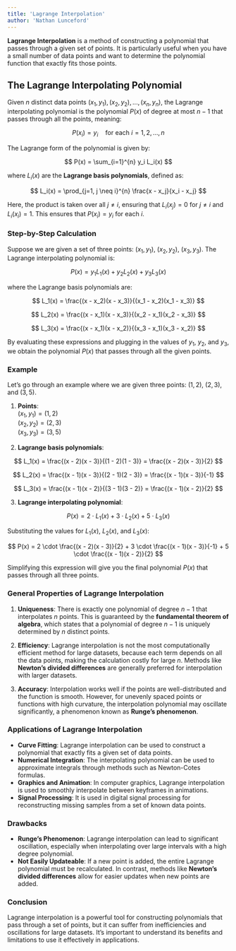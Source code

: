 ```yaml
---
title: 'Lagrange Interpolation'
author: 'Nathan Lunceford'
---
```


**Lagrange Interpolation** is a method of constructing a polynomial that passes through a given set of points. It is particularly useful when you have a small number of data points and want to determine the polynomial function that exactly fits those points.

## The Lagrange Interpolating Polynomial

Given $n$ distinct data points $(x_1, y_1), (x_2, y_2), ..., (x_n, y_n)$, the Lagrange interpolating polynomial is the polynomial $P(x)$ of degree at most $n-1$ that passes through all the points, meaning:

$$
P(x_i) = y_i \quad \text{for each} \ i = 1, 2, ..., n
$$

The Lagrange form of the polynomial is given by:

$$
P(x) = \sum_{i=1}^{n} y_i L_i(x)
$$

where $L_i(x)$ are the **Lagrange basis polynomials**, defined as:

$$
L_i(x) = \prod_{j=1, j \neq i}^{n} \frac{x - x_j}{x_i - x_j}
$$

Here, the product is taken over all $j \neq i$, ensuring that $L_i(x_j) = 0$ for $j \neq i$ and $L_i(x_i) = 1$. This ensures that $P(x_i) = y_i$ for each $i$.

### Step-by-Step Calculation

Suppose we are given a set of three points: $(x_1, y_1)$, $(x_2, y_2)$, $(x_3, y_3)$. The Lagrange interpolating polynomial is:

$$
P(x) = y_1 L_1(x) + y_2 L_2(x) + y_3 L_3(x)
$$

where the Lagrange basis polynomials are:

$$
L_1(x) = \frac{(x - x_2)(x - x_3)}{(x_1 - x_2)(x_1 - x_3)}
$$

$$
L_2(x) = \frac{(x - x_1)(x - x_3)}{(x_2 - x_1)(x_2 - x_3)}
$$

$$
L_3(x) = \frac{(x - x_1)(x - x_2)}{(x_3 - x_1)(x_3 - x_2)}
$$

By evaluating these expressions and plugging in the values of $y_1$, $y_2$, and $y_3$, we obtain the polynomial $P(x)$ that passes through all the given points.

### Example

Let’s go through an example where we are given three points: $(1, 2)$, $(2, 3)$, and $(3, 5)$.

1. **Points**:  
   $(x_1, y_1) = (1, 2)$  
   $(x_2, y_2) = (2, 3)$  
   $(x_3, y_3) = (3, 5)$

2. **Lagrange basis polynomials**:

$$
L_1(x) = \frac{(x - 2)(x - 3)}{(1 - 2)(1 - 3)} = \frac{(x - 2)(x - 3)}{2}
$$

$$
L_2(x) = \frac{(x - 1)(x - 3)}{(2 - 1)(2 - 3)} = \frac{(x - 1)(x - 3)}{-1}
$$

$$
L_3(x) = \frac{(x - 1)(x - 2)}{(3 - 1)(3 - 2)} = \frac{(x - 1)(x - 2)}{2}
$$

3. **Lagrange interpolating polynomial**:

$$
P(x) = 2 \cdot L_1(x) + 3 \cdot L_2(x) + 5 \cdot L_3(x)
$$

Substituting the values for $L_1(x)$, $L_2(x)$, and $L_3(x)$:

$$
P(x) = 2 \cdot \frac{(x - 2)(x - 3)}{2} + 3 \cdot \frac{(x - 1)(x - 3)}{-1} + 5 \cdot \frac{(x - 1)(x - 2)}{2}
$$

Simplifying this expression will give you the final polynomial $P(x)$ that passes through all three points.

### General Properties of Lagrange Interpolation

1. **Uniqueness**: There is exactly one polynomial of degree $n-1$ that interpolates $n$ points. This is guaranteed by the **fundamental theorem of algebra**, which states that a polynomial of degree $n-1$ is uniquely determined by $n$ distinct points.

2. **Efficiency**: Lagrange interpolation is not the most computationally efficient method for large datasets, because each term depends on all the data points, making the calculation costly for large $n$. Methods like **Newton’s divided differences** are generally preferred for interpolation with larger datasets.

3. **Accuracy**: Interpolation works well if the points are well-distributed and the function is smooth. However, for unevenly spaced points or functions with high curvature, the interpolation polynomial may oscillate significantly, a phenomenon known as **Runge's phenomenon**.

### Applications of Lagrange Interpolation

- **Curve Fitting**: Lagrange interpolation can be used to construct a polynomial that exactly fits a given set of data points.
- **Numerical Integration**: The interpolating polynomial can be used to approximate integrals through methods such as Newton-Cotes formulas.
- **Graphics and Animation**: In computer graphics, Lagrange interpolation is used to smoothly interpolate between keyframes in animations.
- **Signal Processing**: It is used in digital signal processing for reconstructing missing samples from a set of known data points.

### Drawbacks

- **Runge’s Phenomenon**: Lagrange interpolation can lead to significant oscillation, especially when interpolating over large intervals with a high degree polynomial.
- **Not Easily Updateable**: If a new point is added, the entire Lagrange polynomial must be recalculated. In contrast, methods like **Newton's divided differences** allow for easier updates when new points are added.

### Conclusion

Lagrange interpolation is a powerful tool for constructing polynomials that pass through a set of points, but it can suffer from inefficiencies and oscillations for large datasets. It’s important to understand its benefits and limitations to use it effectively in applications.
